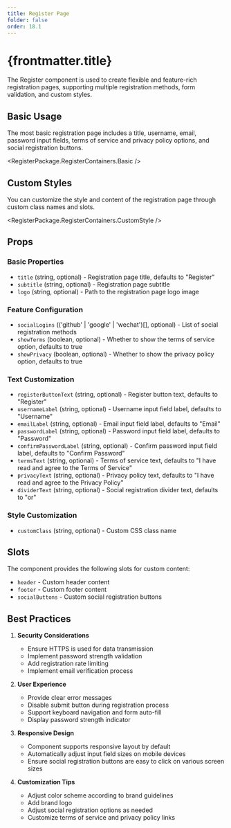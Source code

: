 ```yaml
---
title: Register Page
folder: false
order: 18.1
---
```



# {frontmatter.title}

The Register component is used to create flexible and feature-rich registration pages, supporting multiple registration methods, form validation, and custom styles.

## Basic Usage

The most basic registration page includes a title, username, email, password input fields, terms of service and privacy policy options, and social registration buttons.

<RegisterPackage.RegisterContainers.Basic />

## Custom Styles

You can customize the style and content of the registration page through custom class names and slots.

<RegisterPackage.RegisterContainers.CustomStyle />

## Props

### Basic Properties
- `title` (string, optional) - Registration page title, defaults to "Register"
- `subtitle` (string, optional) - Registration page subtitle
- `logo` (string, optional) - Path to the registration page logo image

### Feature Configuration
- `socialLogins` (('github' | 'google' | 'wechat')[], optional) - List of social registration methods
- `showTerms` (boolean, optional) - Whether to show the terms of service option, defaults to true
- `showPrivacy` (boolean, optional) - Whether to show the privacy policy option, defaults to true

### Text Customization
- `registerButtonText` (string, optional) - Register button text, defaults to "Register"
- `usernameLabel` (string, optional) - Username input field label, defaults to "Username"
- `emailLabel` (string, optional) - Email input field label, defaults to "Email"
- `passwordLabel` (string, optional) - Password input field label, defaults to "Password"
- `confirmPasswordLabel` (string, optional) - Confirm password input field label, defaults to "Confirm Password"
- `termsText` (string, optional) - Terms of service text, defaults to "I have read and agree to the Terms of Service"
- `privacyText` (string, optional) - Privacy policy text, defaults to "I have read and agree to the Privacy Policy"
- `dividerText` (string, optional) - Social registration divider text, defaults to "or"

### Style Customization
- `customClass` (string, optional) - Custom CSS class name

## Slots

The component provides the following slots for custom content:

- `header` - Custom header content
- `footer` - Custom footer content
- `socialButtons` - Custom social registration buttons

## Best Practices

1. **Security Considerations**
   - Ensure HTTPS is used for data transmission
   - Implement password strength validation
   - Add registration rate limiting
   - Implement email verification process

2. **User Experience**
   - Provide clear error messages
   - Disable submit button during registration process
   - Support keyboard navigation and form auto-fill
   - Display password strength indicator

3. **Responsive Design**
   - Component supports responsive layout by default
   - Automatically adjust input field sizes on mobile devices
   - Ensure social registration buttons are easy to click on various screen sizes

4. **Customization Tips**
   - Adjust color scheme according to brand guidelines
   - Add brand logo
   - Adjust social registration options as needed
   - Customize terms of service and privacy policy links 
